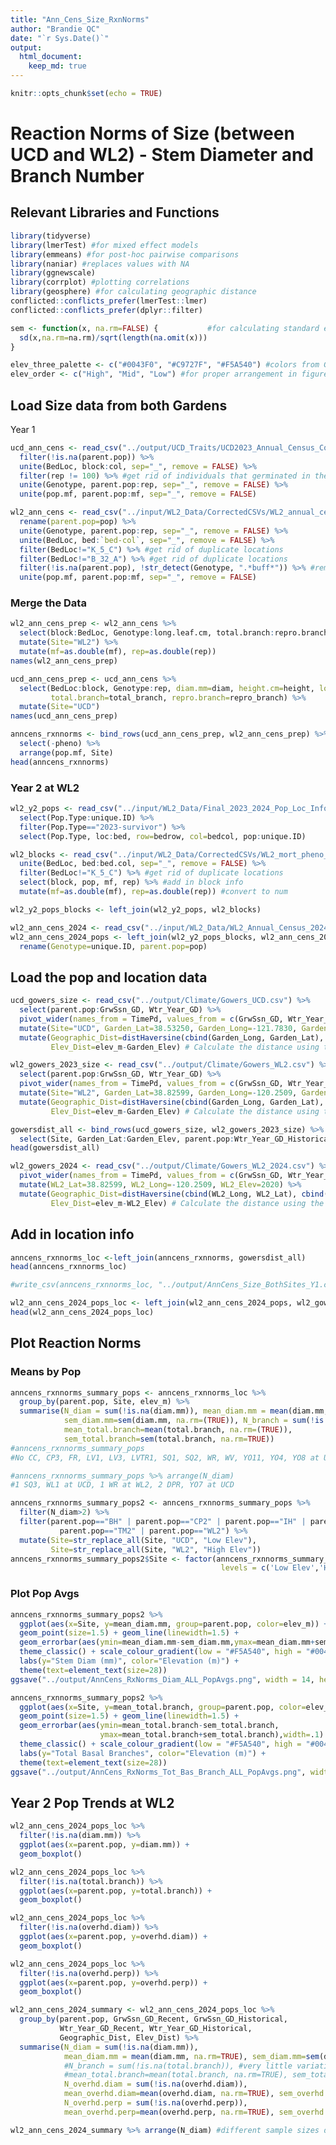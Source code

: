 ```yaml
---
title: "Ann_Cens_Size_RxnNorms"
author: "Brandie QC"
date: "`r Sys.Date()`"
output: 
  html_document: 
    keep_md: true
---
```


```r
knitr::opts_chunk$set(echo = TRUE)
```

# Reaction Norms of Size (between UCD and WL2) - Stem Diameter and Branch Number 

## Relevant Libraries and Functions

```r
library(tidyverse)
library(lmerTest) #for mixed effect models
library(emmeans) #for post-hoc pairwise comparisons 
library(naniar) #replaces values with NA
library(ggnewscale)
library(corrplot) #plotting correlations 
library(geosphere) #for calculating geographic distance
conflicted::conflicts_prefer(lmerTest::lmer)
conflicted::conflicts_prefer(dplyr::filter)

sem <- function(x, na.rm=FALSE) {           #for calculating standard error
  sd(x,na.rm=na.rm)/sqrt(length(na.omit(x)))
} 

elev_three_palette <- c("#0043F0", "#C9727F", "#F5A540") #colors from Gremer et al 2019
elev_order <- c("High", "Mid", "Low") #for proper arrangement in figures 
```

## Load Size data from both Gardens

Year 1 
```r
ucd_ann_cens <- read_csv("../output/UCD_Traits/UCD2023_Annual_Census_Combined.csv") %>%  #note this is only for plants that survived to rep 
  filter(!is.na(parent.pop)) %>% 
  unite(BedLoc, block:col, sep="_", remove = FALSE) %>% 
  filter(rep != 100) %>% #get rid of individuals that germinated in the field 
  unite(Genotype, parent.pop:rep, sep="_", remove = FALSE) %>% 
  unite(pop.mf, parent.pop:mf, sep="_", remove = FALSE)

wl2_ann_cens <- read_csv("../input/WL2_Data/CorrectedCSVs/WL2_annual_census_20231027_corrected.csv") %>% 
  rename(parent.pop=pop) %>% 
  unite(Genotype, parent.pop:rep, sep="_", remove = FALSE) %>% 
  unite(BedLoc, bed:`bed-col`, sep="_", remove = FALSE) %>% 
  filter(BedLoc!="K_5_C") %>% #get rid of duplicate locations
  filter(BedLoc!="B_32_A") %>% #get rid of duplicate locations
  filter(!is.na(parent.pop), !str_detect(Genotype, ".*buff*")) %>% #remove buffers 
  unite(pop.mf, parent.pop:mf, sep="_", remove = FALSE)
```

### Merge the Data
```r
wl2_ann_cens_prep <- wl2_ann_cens %>% 
  select(block:BedLoc, Genotype:long.leaf.cm, total.branch:repro.branch) %>% 
  mutate(Site="WL2") %>%
  mutate(mf=as.double(mf), rep=as.double(rep)) 
names(wl2_ann_cens_prep)

ucd_ann_cens_prep <- ucd_ann_cens %>% 
  select(BedLoc:block, Genotype:rep, diam.mm=diam, height.cm=height, long.leaf.cm=longest_leaf, 
         total.branch=total_branch, repro.branch=repro_branch) %>% 
  mutate(Site="UCD")
names(ucd_ann_cens_prep)

anncens_rxnnorms <- bind_rows(ucd_ann_cens_prep, wl2_ann_cens_prep) %>% 
  select(-pheno) %>% 
  arrange(pop.mf, Site)
head(anncens_rxnnorms)
```

### Year 2 at WL2
```r
wl2_y2_pops <- read_csv("../input/WL2_Data/Final_2023_2024_Pop_Loc_Info.csv") %>%
  select(Pop.Type:unique.ID) %>% 
  filter(Pop.Type=="2023-survivor") %>% 
  select(Pop.Type, loc:bed, row=bedrow, col=bedcol, pop:unique.ID)

wl2_blocks <- read_csv("../input/WL2_Data/CorrectedCSVs/WL2_mort_pheno_20231020_corrected.csv") %>% 
  unite(BedLoc, bed:bed.col, sep="_", remove = FALSE) %>% 
  filter(BedLoc!="K_5_C") %>% #get rid of duplicate locations
  select(block, pop, mf, rep) %>% #add in block info 
  mutate(mf=as.double(mf), rep=as.double(rep)) #convert to num

wl2_y2_pops_blocks <- left_join(wl2_y2_pops, wl2_blocks)

wl2_ann_cens_2024 <- read_csv("../input/WL2_Data/WL2_Annual_Census_20241023_corrected.csv")
wl2_ann_cens_2024_pops <- left_join(wl2_y2_pops_blocks, wl2_ann_cens_2024) %>%  
  rename(Genotype=unique.ID, parent.pop=pop)
```

## Load the pop and location data

```r
ucd_gowers_size <- read_csv("../output/Climate/Gowers_UCD.csv") %>% 
  select(parent.pop:GrwSsn_GD, Wtr_Year_GD) %>% 
  pivot_wider(names_from = TimePd, values_from = c(GrwSsn_GD, Wtr_Year_GD)) %>% 
  mutate(Site="UCD", Garden_Lat=38.53250, Garden_Long=-121.7830, Garden_Elev=16) %>% 
  mutate(Geographic_Dist=distHaversine(cbind(Garden_Long, Garden_Lat), cbind(Long, Lat)),
         Elev_Dist=elev_m-Garden_Elev) # Calculate the distance using the haversine formula (dist in meters)

wl2_gowers_2023_size <- read_csv("../output/Climate/Gowers_WL2.csv") %>% 
  select(parent.pop:GrwSsn_GD, Wtr_Year_GD) %>% 
  pivot_wider(names_from = TimePd, values_from = c(GrwSsn_GD, Wtr_Year_GD)) %>% 
  mutate(Site="WL2", Garden_Lat=38.82599, Garden_Long=-120.2509, Garden_Elev=2020) %>% 
  mutate(Geographic_Dist=distHaversine(cbind(Garden_Long, Garden_Lat), cbind(Long, Lat)),
         Elev_Dist=elev_m-Garden_Elev) # Calculate the distance using the haversine formula

gowersdist_all <- bind_rows(ucd_gowers_size, wl2_gowers_2023_size) %>% 
  select(Site, Garden_Lat:Garden_Elev, parent.pop:Wtr_Year_GD_Historical, Geographic_Dist:Elev_Dist)
head(gowersdist_all)

wl2_gowers_2024 <- read_csv("../output/Climate/Gowers_WL2_2024.csv") %>% 
  pivot_wider(names_from = TimePd, values_from = c(GrwSsn_GD, Wtr_Year_GD)) %>% 
  mutate(WL2_Lat=38.82599, WL2_Long=-120.2509, WL2_Elev=2020) %>% 
  mutate(Geographic_Dist=distHaversine(cbind(WL2_Long, WL2_Lat), cbind(Long, Lat)),
         Elev_Dist=elev_m-WL2_Elev) # Calculate the distance using the haversine formula
```

## Add in location info

```r
anncens_rxnnorms_loc <-left_join(anncens_rxnnorms, gowersdist_all) 
head(anncens_rxnnorms_loc)

#write_csv(anncens_rxnnorms_loc, "../output/AnnCens_Size_BothSites_Y1.csv")
```

```r
wl2_ann_cens_2024_pops_loc <- left_join(wl2_ann_cens_2024_pops, wl2_gowers_2024)
head(wl2_ann_cens_2024_pops_loc)
```

## Plot Reaction Norms
### Means by Pop

```r
anncens_rxnnorms_summary_pops <- anncens_rxnnorms_loc %>% 
  group_by(parent.pop, Site, elev_m) %>% 
  summarise(N_diam = sum(!is.na(diam.mm)), mean_diam.mm = mean(diam.mm,na.rm=(TRUE)), 
            sem_diam.mm=sem(diam.mm, na.rm=(TRUE)), N_branch = sum(!is.na(total.branch)),
            mean_total.branch=mean(total.branch, na.rm=(TRUE)), 
            sem_total.branch=sem(total.branch, na.rm=TRUE))
#anncens_rxnnorms_summary_pops
#No CC, CP3, FR, LV1, LV3, LVTR1, SQ1, SQ2, WR, WV, YO11, YO4, YO8 at UCD

#anncens_rxnnorms_summary_pops %>% arrange(N_diam) 
#1 SQ3, WL1 at UCD, 1 WR at WL2, 2 DPR, YO7 at UCD

anncens_rxnnorms_summary_pops2 <- anncens_rxnnorms_summary_pops %>% 
  filter(N_diam>2) %>% 
  filter(parent.pop=="BH" | parent.pop=="CP2" | parent.pop=="IH" | parent.pop=="SC" | 
           parent.pop=="TM2" | parent.pop=="WL2") %>% 
  mutate(Site=str_replace_all(Site, "UCD", "Low Elev"), 
         Site=str_replace_all(Site, "WL2", "High Elev"))
anncens_rxnnorms_summary_pops2$Site <- factor(anncens_rxnnorms_summary_pops2$Site,
                                               levels = c('Low Elev','High Elev'))
```

### Plot Pop Avgs

```r
anncens_rxnnorms_summary_pops2 %>% 
  ggplot(aes(x=Site, y=mean_diam.mm, group=parent.pop, color=elev_m)) + 
  geom_point(size=1.5) + geom_line(linewidth=1.5) +
  geom_errorbar(aes(ymin=mean_diam.mm-sem_diam.mm,ymax=mean_diam.mm+sem_diam.mm),width=.1) +
  theme_classic() + scale_colour_gradient(low = "#F5A540", high = "#0043F0")  +
  labs(y="Stem Diam (mm)", color="Elevation (m)") +
  theme(text=element_text(size=28))
ggsave("../output/AnnCens_RxNorms_Diam_ALL_PopAvgs.png", width = 14, height = 8, units = "in")

anncens_rxnnorms_summary_pops2 %>% 
  ggplot(aes(x=Site, y=mean_total.branch, group=parent.pop, color=elev_m)) + 
  geom_point(size=1.5) + geom_line(linewidth=1.5) +
  geom_errorbar(aes(ymin=mean_total.branch-sem_total.branch,
                    ymax=mean_total.branch+sem_total.branch),width=.1) +
  theme_classic() + scale_colour_gradient(low = "#F5A540", high = "#0043F0")  +
  labs(y="Total Basal Branches", color="Elevation (m)") +
  theme(text=element_text(size=28))
ggsave("../output/AnnCens_RxNorms_Tot_Bas_Branch_ALL_PopAvgs.png", width = 14, height = 8, units = "in")
```

## Year 2 Pop Trends at WL2

```r
wl2_ann_cens_2024_pops_loc %>% 
  filter(!is.na(diam.mm)) %>% 
  ggplot(aes(x=parent.pop, y=diam.mm)) +
  geom_boxplot()

wl2_ann_cens_2024_pops_loc %>% 
  filter(!is.na(total.branch)) %>% 
  ggplot(aes(x=parent.pop, y=total.branch)) +
  geom_boxplot()

wl2_ann_cens_2024_pops_loc %>% 
  filter(!is.na(overhd.diam)) %>% 
  ggplot(aes(x=parent.pop, y=overhd.diam)) +
  geom_boxplot()

wl2_ann_cens_2024_pops_loc %>% 
  filter(!is.na(overhd.perp)) %>% 
  ggplot(aes(x=parent.pop, y=overhd.perp)) +
  geom_boxplot()
```


```r
wl2_ann_cens_2024_summary <- wl2_ann_cens_2024_pops_loc %>% 
  group_by(parent.pop, GrwSsn_GD_Recent, GrwSsn_GD_Historical, 
           Wtr_Year_GD_Recent, Wtr_Year_GD_Historical, 
           Geographic_Dist, Elev_Dist) %>% 
  summarise(N_diam = sum(!is.na(diam.mm)), 
            mean_diam.mm = mean(diam.mm, na.rm=TRUE), sem_diam.mm=sem(diam.mm, na.rm=TRUE), 
            #N_branch = sum(!is.na(total.branch)), #very little variation in this trait 
            #mean_total.branch=mean(total.branch, na.rm=TRUE), sem_total.branch=sem(total.branch, na.rm=TRUE),
            N_overhd.diam = sum(!is.na(overhd.diam)),
            mean_overhd.diam=mean(overhd.diam, na.rm=TRUE), sem_overhd.diam=sem(overhd.diam, na.rm=TRUE),
            N_overhd.perp = sum(!is.na(overhd.perp)),
            mean_overhd.perp=mean(overhd.perp, na.rm=TRUE), sem_overhd.perp=sem(overhd.perp, na.rm=TRUE))

wl2_ann_cens_2024_summary %>% arrange(N_diam) #different sample sizes depending on the trait 
```




